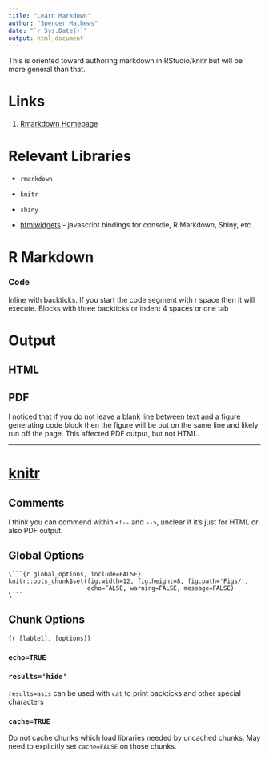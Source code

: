 ```yaml
---
title: "Learn Markdown"
author: "Spencer Mathews"
date: "`r Sys.Date()`"
output: html_document
---
```



This is oriented toward authoring markdown in RStudio/knitr but will be more general than that.



# Links

1. [Rmarkdown Homepage](http://rmarkdown.rstudio.com)


# Relevant Libraries

- `rmarkdown`
- `knitr`
- `shiny`

- [htmlwidgets](http://www.htmlwidgets.org/) - javascript bindings for console, R Markdown, Shiny, etc.


# R Markdown




### Code
Inline with backticks.  If you start the code segment with r space then it will execute.
Blocks with three backticks or indent 4 spaces or one tab



# Output

## HTML

## PDF

I noticed that if you do not leave a blank line between text and a figure generating code block then the figure will be put on the same line and likely run off the page.  This affected PDF output, but not HTML.


----------------------------------------

# [knitr](http://yihui.name/knitr/)


## Comments

I think you can commend within `<!--` and `-->`, unclear if it's just for HTML or also PDF output.

## Global Options

```
\```{r global_options, include=FALSE}
knitr::opts_chunk$set(fig.width=12, fig.height=8, fig.path='Figs/',
                      echo=FALSE, warning=FALSE, message=FALSE)
\```
```


## Chunk Options

`{r [lablel], [options]}`

### `echo=TRUE`

### `results='hide'`

`results=asis` can be used with `cat` to print backticks and other special characters

### `cache=TRUE`
Do not cache chunks which load libraries needed by uncached chunks.
May need to explicitly set `cache=FALSE` on those chunks.



